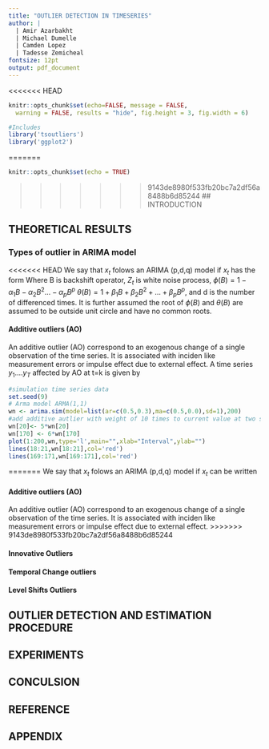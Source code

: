 ```yaml
---
title: "OUTLIER DETECTION IN TIMESERIES"
author: |
  | Amir Azarbakht
  | Michael Dumelle
  | Camden Lopez
  | Tadesse Zemicheal
fontsize: 12pt
output: pdf_document
---
```


<<<<<<< HEAD
```r
knitr::opts_chunk$set(echo=FALSE, message = FALSE, 
  warning = FALSE, results = "hide", fig.height = 3, fig.width = 6) 

#Includes  
library('tsoutliers')
library('ggplot2')

```


=======
```r
knitr::opts_chunk$set(echo = TRUE)
```
>>>>>>> 9143de8980f533fb20bc7a2df56a8488b6d85244
## INTRODUCTION

## THEORETICAL RESULTS

### Types of outlier in ARIMA model 
<<<<<<< HEAD
We say that $x_t$ folows an ARIMA (p,d,q) model if $x_t$  has the form
\begin{align} \phi(B)(1-B)^dX_t = \theta(B)Z_t
\end{align}
Where B is backshift operator, $Z_t$ is white noise process, $\phi(B) = 1-\alpha_1B-\alpha_2B^2 ...-\alpha_pB^p$  $\theta(B) = 1+\beta_1B + \beta_2B^2 +... + \beta_pB^p$, and d is the number of differenced times. It is further assumed the root of $\phi(B)$ and $\theta(B)$ are assumed to be outside unit circle and have no common roots. 

#### Additive outliers (AO)
An additive outlier (AO) correspond to an exogenous change of a single observation of the time series. It is associated with inciden like measurement errors or impulse effect due to external effect.  A time series $y_1 ....y_T$ affected by AO at t=k is given by

\begin{equation} y_t = x_t + \omega I_t^k\end{equation}

```r
#simulation time series data 
set.seed(9)
# Arma model ARMA(1,1)
wn <- arima.sim(model=list(ar=c(0.5,0.3),ma=c(0.5,0.0),sd=1),200)
#add additive autlier with weight of 10 times to current value at two section 20 and 170
wn[20]<- 5*wn[20]
wn[170] <- 6*wn[170]
plot(1:200,wn,type='l',main="",xlab="Interval",ylab="") 
lines(18:21,wn[18:21],col='red')
lines(169:171,wn[169:171],col='red')
```
=======
We say that $x_t$ folows an ARIMA (p,d,q) model if $x_t$ can be written 

#### Additive outliers (AO)
An additive outlier (AO) correspond to an exogenous change of a single observation of the time series. It is associated with inciden like measurement errors or impulse effect due to external effect. 
>>>>>>> 9143de8980f533fb20bc7a2df56a8488b6d85244

#### Innovative Outliers 

#### Temporal Change outliers 

#### Level Shifts Outliers

## OUTLIER DETECTION AND ESTIMATION PROCEDURE


## EXPERIMENTS 

## CONCULSION

## REFERENCE

## APPENDIX